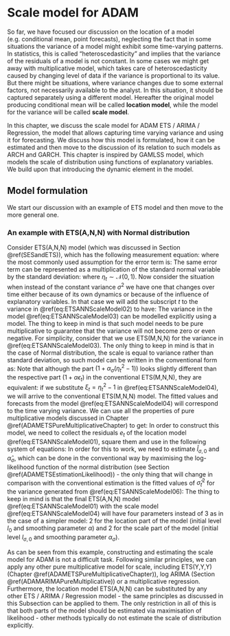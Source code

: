 # Scale model for ADAM {#ADAMscaleModel}
So far, we have focused our discussion on the location of a model (e.g. conditional mean, point forecasts), neglecting the fact that in some situations the variance of a model might exhibit some time-varying patterns. In statistics, this is called "heteroscedasticity" and implies that the variance of the residuals of a model is not constant. In some cases we might get away with multiplicative model, which takes care of heteroscedasticity caused by changing level of data if the variance is proportional to its value. But there might be situations, where variance changes due to some external factors, not necessarily available to the analyst. In this situation, it should be captured separately using a different model. Hereafter the original model producing conditional mean will be called **location model**, while the model for the variance will be called **scale model**.

In this chapter, we discuss the scale model for ADAM ETS / ARIMA / Regression, the model that allows capturing time varying variance and using it for forecasting. We discuss how this model is formulated, how it can be estimated and then move to the discussion of its relation to such models as ARCH and GARCH. This chapter is inspired by GAMLSS model, which models the scale of distribution using functions of explanatory variables. We build upon that introducing the dynamic element in the model.


## Model formulation
We start our discussion with an example of ETS model and then move to the more general one.

### An example with ETS(A,N,N) with Normal distribution
Consider ETS(A,N,N) model (which was discussed in Section \@ref(SESandETS)), which has the following measurement equation:
\begin{equation}
    y_t = l_{t-1} + \epsilon_t,
    (\#eq:ETSANNScaleModel01)
\end{equation}
where the most commonly used assumption for the error term is:
\begin{equation*}
    \epsilon_t \sim \mathcal{N}(0, \sigma^2) .
\end{equation*}
The same error term can be represented as a multiplication of the standard normal variable by the standard deviation:
\begin{equation}
    \epsilon_t = \sigma \eta_t,
    (\#eq:ETSANNScaleModel02)
\end{equation}
where $\eta_t \sim \mathcal{N}(0, 1)$. Now consider the situation when instead of the constant variance $\sigma^2$ we have one that changes over time either because of its own dynamics or because of the influence of explanatory variables. In that case we will add the subscript $t$ to the variance in \@ref(eq:ETSANNScaleModel02) to have:
\begin{equation}
    \epsilon_t = \sigma_t \eta_t.
    (\#eq:ETSANNScaleModel03)
\end{equation}
The variance in the model \@ref(eq:ETSANNScaleModel03) can be modelled explicitly using a model. The thing to keep in mind is that such model needs to be pure multiplicative to guarantee that the variance will not become zero or even negative. For simplicity, consider that we use ETS(M,N,N) for the variance in \@ref(eq:ETSANNScaleModel03). The only thing to keep in mind is that in the case of Normal distribution, the scale is equal to variance rather than standard deviation, so such model can be written in the conventional form as:
\begin{equation}
  \begin{aligned}
    &\epsilon_t^2 = l_{\sigma,t-1} \eta_t^2 \\
    &l_{\sigma,t} = l_{\sigma,t-1} \left(1 + \alpha_\sigma (\eta_t^2-1)\right)
  \end{aligned},
  (\#eq:ETSANNScaleModel04)
\end{equation}
Note that although the part $\left(1 + \alpha_\sigma (\eta_t^2-1)\right)$ looks slightly different than the respective part $\left(1 + \alpha \epsilon_t \right)$  in the conventional ETS(M,N,N), they are equivalent: if we substitute $\xi_t = \eta_t^2-1$ in \@ref(eq:ETSANNScaleModel04), we will arrive to the conventional ETS(M,N,N) model. The fitted values and forecasts from the model \@ref(eq:ETSANNScaleModel04) will correspond to the time varying variance. We can use all the properties of pure multiplicative models discussed in Chapter \@ref(ADAMETSPureMultiplicativeChapter) to get:
\begin{equation}
    \sigma_{t+h} = l_{\sigma,t-1} .
  (\#eq:ETSANNScaleModel05)
\end{equation}
In order to construct this model, we need to collect the residuals $e_t$ of the location model \@ref(eq:ETSANNScaleModel01), square them and use in the following system of equations:
\begin{equation}
  \begin{aligned}
    &\hat{\sigma}^2_{t} = \hat{l}_{\sigma,t-1} \\
    &\hat{\eta}_t^2 = \frac{e_t^2}{\hat{\sigma}^2_{t}} \\
    &\hat{l}_{\sigma,t} = \hat{l}_{\sigma,t-1} (1 + \hat{\alpha}_\sigma (\eta_t-1))
  \end{aligned}.
  (\#eq:ETSANNScaleModel06)
\end{equation}
In order for this to work, we need to estimate $\hat{l}_{\sigma,0}$ and $\hat{\alpha}_\sigma$, which can be done in the conventional way by maximising the log-likelihood function of the normal distribution (see Section \@ref(ADAMETSEstimationLikelihood)) - the only thing that will change in comparison with the conventional estimation is the fitted values of $\hat{\sigma}^2_{t}$ for the variance generated from \@ref(eq:ETSANNScaleModel06):
\begin{equation}
    \ell(\boldsymbol{\theta}, {\sigma}_t^2 | \mathbf{y}) = -\frac{T}{2} \log(2 \pi \sigma_t^2) -\frac{1}{2} \sum_{t=1}^T \frac{\epsilon_t^2}{\sigma_t^2} .
  (\#eq:ETSANNScaleModelLogLik)
\end{equation}
The thing to keep in mind is that the final ETS(A,N,N) model \@ref(eq:ETSANNScaleModel01) with the scale model \@ref(eq:ETSANNScaleModel04) will have four parameters instead of 3 as in the case of a simpler model: 2 for the location part of the model (initial level $l_{0}$ and smoothing parameter $\alpha$) and 2 for the scale part of the model (initial level $l_{\sigma,0}$ and smoothing parameter $\alpha_\sigma$).

As can be seen from this example, constructing and estimating the scale model for ADAM is not a difficult task. Following similar principles, we can apply any other pure multiplicative model for scale, including ETS(Y,Y,Y) (Chapter \@ref(ADAMETSPureMultiplicativeChapter)), log ARIMA (Section \@ref(ADAMARIMAPureMultiplicative)) or a multiplicative regression. Furthermore, the location model ETS(A,N,N) can be substituted by any other ETS / ARIMA / Regression model - the same principles as discussed in this Subsection can be applied to them. The only restriction in all of this is that both parts of the model should be estimated via maximisation of likelihood - other methods typically do not estimate the scale of distribution explicitly.


<!-- Connection with the conventional one, ETS, ARIMA and Regression with Scale Model -->

<!-- We extend the general ADAM framework, introduced in Section \@ref(ADAMIntermittentFull) with the introduction of the non-constant variance in the following way: -->
<!-- \begin{equation} -->
<!--   \begin{aligned} -->
<!--     & y_t = o_t z_t \\ -->
<!--     & z_t \sim \mathcal{D}(\mu_{z,t}, \sigma^2_t) \\ -->
<!--     & \mu_{z,t} = w_z(\mathbf{v}_{z,t-\mathbf{l}_z}) \\ -->
<!--     & \sigma^2_t = w_\sigma(\mathbf{v}_{\sigma, t-\mathbf{l}_\sigma}) -->
<!--   \end{aligned}, -->
<!--   (\#eq:ADAMStateSpaceSM) -->
<!-- \end{equation} -->
<!-- where $\mathcal{D}$ is the assumed distribution. -->

<!-- In case of additive error model, the demand sizes part of the model can be written as: -->
<!-- \begin{equation} -->
<!--   \begin{aligned} -->
<!--     & z_t = \mathbf{w}^\prime_z \mathbf{v}_{z,t-\mathbf{l_1}} + \epsilon_t \\ -->
<!--     & \mathbf{v}_{z,t} = \mathbf{F}_z \mathbf{v}_{z,t-\mathbf{l}_z} + \mathbf{g}_z \epsilon_t \\ -->
<!--     & \epsilon_t^2 = \sigma_t^2 \xi_t \\ -->
<!--     & \sigma^2_t = \exp \left(\mathbf{w}^\prime_\sigma \log(\mathbf{v}_{\sigma,t-\mathbf{l}_\sigma})\right) \\ -->
<!--     \log \mathbf{v}_{\sigma,t} = & \mathbf{F}_\sigma \log \mathbf{v}_{\sigma,t-\mathbf{l}_\sigma} + \log(\mathbf{1}_k + \mathbf{g}_\sigma \xi_t) -->
<!--   \end{aligned}, -->
<!--   (\#eq:ADAMStateSpaceSMAdditive) -->
<!-- \end{equation} -->

<!-- where the error term function $\varsigma({\mathbf{v}_{\xi,t-\mathbf{l}}})$ depends on its own states and set of explanatory variables. -->

<!-- In case of multiplicative error model, for example with $\Gamma$ distribution, the SM model assumes that: $1+\epsilon_{t+h} \sim \Gamma(s_{t+h}^{-1}, s_{t+h})$. This should be used in the DGP in simulations. -->


<!-- ## Estimation of ADAM SM -->
<!-- How the residuals are extracted, how the stuff is initialised, estimated and then forecasts are produced -->


<!-- ## Forecasting with ADAM SM -->

<!-- ## Example in R -->


<!-- ## Connection with ARCH and GARCH -->
<!-- The formulation, basic principles -->



<!-- ## ADAM SM order selection -- add this to Chapter 16 -->

